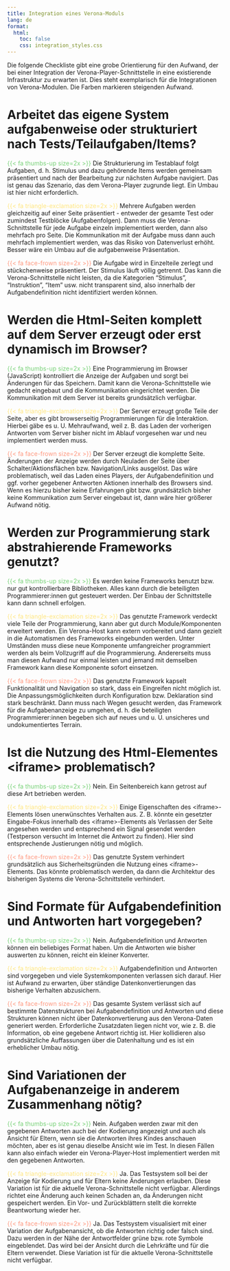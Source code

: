 ```yaml
---
title: Integration eines Verona-Moduls
lang: de
format:
  html:
    toc: false
    css: integration_styles.css
---
```


Die folgende Checkliste gibt eine grobe Orientierung für den Aufwand, der bei einer Integration der Verona-Player-Schnittstelle in eine existierende Infrastruktur zu erwarten ist. Dies steht exemplarisch für die Integrationen von Verona-Modulen. Die Farben markieren steigenden Aufwand.

# Arbeitet das eigene System aufgabenweise oder strukturiert nach Tests/Teilaufgaben/Items?

<span style="color:#79d279;">{{< fa thumbs-up size=2x >}}</span> Die Strukturierung im Testablauf folgt Aufgaben, d. h. Stimulus und dazu gehörende Items werden gemeinsam präsentiert und nach der Bearbeitung zur nächsten Aufgabe navigiert. Das ist genau das Szenario, das dem Verona-Player zugrunde liegt. Ein Umbau ist hier nicht erforderlich.

<span style="color:#ffe680;">{{< fa triangle-exclamation size=2x >}}</span> Mehrere Aufgaben werden gleichzeitig auf einer Seite präsentiert - entweder der gesamte Test oder zumindest Testblöcke (Aufgabenfolgen). Dann muss die Verona-Schnittstelle für jede Aufgabe einzeln implementiert werden, dann also mehrfach pro Seite. Die Kommunikation mit der Aufgabe muss dann auch mehrfach implementiert werden, was das Risiko von Datenverlust erhöht. Besser wäre ein Umbau auf die aufgabenweise Präsentation.

<span style="color:#ff9980;">{{< fa face-frown size=2x >}}</span> Die Aufgabe wird in Einzelteile zerlegt und stückchenweise präsentiert. Der Stimulus läuft völlig getrennt. Das kann die Verona-Schnittstelle nicht leisten, da die Kategorien "Stimulus", "Instruktion", "Item" usw. nicht transparent sind, also innerhalb der Aufgabendefinition nicht identifiziert werden können.

# Werden die Html-Seiten komplett auf dem Server erzeugt oder erst dynamisch im Browser?

<span style="color:#79d279;">{{< fa thumbs-up size=2x >}}</span> Eine Programmierung im Browser (JavaScript) kontrolliert die Anzeige der Aufgaben und sorgt bei Änderungen für das Speichern. Damit kann die Verona-Schnittstelle wie gedacht eingebaut und die Kommunikation eingerichtet werden. Die Kommunikation mit dem Server ist bereits grundsätzlich verfügbar.

<span style="color:#ffe680;">{{< fa triangle-exclamation size=2x >}}</span> Der Server erzeugt große Teile der Seite, aber es gibt browserseitig Programmierungen für die Interaktion. Hierbei gäbe es u. U. Mehraufwand, weil z. B. das Laden der vorherigen Antworten vom Server bisher nicht im Ablauf vorgesehen war und neu implementiert werden muss.

<span style="color:#ff9980;">{{< fa face-frown size=2x >}}</span> Der Server erzeugt die komplette Seite. Änderungen der Anzeige werden durch Neuladen der Seite über Schalter/Aktionsflächen bzw. Navigation/Links ausgelöst. Das wäre problematisch, weil das Laden eines Players, der Aufgabendefinition und ggf. vorher gegebener Antworten Aktionen innerhalb des Browsers sind. Wenn es hierzu bisher keine Erfahrungen gibt bzw. grundsätzlich bisher keine Kommunikation zum Server eingebaut ist, dann wäre hier größerer Aufwand nötig.

# Werden zur Programmierung stark abstrahierende Frameworks genutzt?

<span style="color:#79d279;">{{< fa thumbs-up size=2x >}}</span> Es werden keine Frameworks benutzt bzw. nur gut kontrollierbare Bibliotheken. Alles kann durch die beteiligten Programmierer:innen gut gesteuert werden. Der Einbau der Schnittstelle kann dann schnell erfolgen.

<span style="color:#ffe680;">{{< fa triangle-exclamation size=2x >}}</span> Das genutzte Framework verdeckt viele Teile der Programmierung, kann aber gut durch Module/Komponenten erweitert werden. Ein Verona-Host kann extern vorbereitet und dann gezielt in die Automatismen des Frameworks eingebunden werden. Unter Umständen muss diese neue Komponente umfangreicher programmiert werden als beim Vollzugriff auf die Programmierung. Andererseits muss man diesen Aufwand nur einmal leisten und jemand mit demselben Framework kann diese Komponente sofort einsetzen.

<span style="color:#ff9980;">{{< fa face-frown size=2x >}}</span> Das genutzte Framework kapselt Funktionalität und Navigation so stark, dass ein Eingreifen nicht möglich ist. Die Anpassungsmöglichkeiten durch Konfiguration bzw. Deklaration sind stark beschränkt. Dann muss nach Wegen gesucht werden, das Framework für die Aufgabenanzeige zu umgehen, d. h. die beteiligten Programmierer:innen begeben sich auf neues und u. U. unsicheres und undokumentiertes Terrain.

# Ist die Nutzung des Html-Elementes \<iframe\> problematisch?

<span style="color:#79d279;">{{< fa thumbs-up size=2x >}}</span> Nein. Ein Seitenbereich kann getrost auf diese Art betrieben werden.

<span style="color:#ffe680;">{{< fa triangle-exclamation size=2x >}}</span> Einige Eigenschaften des \<iframe\>-Elements lösen unerwünschtes Verhalten aus. Z. B. könnte ein gesetzter Eingabe-Fokus innerhalb des \<iframe\>-Elements als Verlassen der Seite angesehen werden und entsprechend ein Signal gesendet werden (Testperson versucht im Internet die Antwort zu finden). Hier sind entsprechende Justierungen nötig und möglich.

<span style="color:#ff9980;">{{< fa face-frown size=2x >}}</span> Das genutzte System verhindert grundsätzlich aus Sicherheitsgründen die Nutzung eines \<iframe\>-Elements. Das könnte problematisch werden, da dann die Architektur des bisherigen Systems die Verona-Schnittstelle verhindert.

# Sind Formate für Aufgabendefinition und Antworten hart vorgegeben?

<span style="color:#79d279;">{{< fa thumbs-up size=2x >}}</span> Nein. Aufgabendefinition und Antworten können ein beliebiges Format haben. Um die Antworten wie bisher auswerten zu können, reicht ein kleiner Konverter.

<span style="color:#ffe680;">{{< fa triangle-exclamation size=2x >}}</span> Aufgabendefinition und Antworten sind vorgegeben und viele Systemkomponenten verlassen sich darauf. Hier ist Aufwand zu erwarten, über ständige Datenkonvertierungen das bisherige Verhalten abzusichern.

<span style="color:#ff9980;">{{< fa face-frown size=2x >}}</span> Das gesamte System verlässt sich auf bestimmte Datenstrukturen bei Aufgabendefinition und Antworten und diese Strukturen können nicht über Datenkonvertierung aus den Verona-Daten generiert werden. Erforderliche Zusatzdaten liegen nicht vor, wie z. B. die Information, ob eine gegebene Antwort richtig ist. Hier kollidieren also grundsätzliche Auffassungen über die Datenhaltung und es ist ein erheblicher Umbau nötig.

# Sind Variationen der Aufgabenanzeige in anderem Zusammenhang nötig?

<span style="color:#79d279;">{{< fa thumbs-up size=2x >}}</span> Nein. Aufgaben werden zwar mit den gegebenen Antworten auch bei der Kodierung angezeigt und auch als Ansicht für Eltern, wenn sie die Antworten ihres Kindes anschauen möchten, aber es ist genau dieselbe Ansicht wie im Test. In diesen Fällen kann also einfach wieder ein Verona-Player-Host implementiert werden mit den gegebenen Antworten.

<span style="color:#ffe680;">{{< fa triangle-exclamation size=2x >}}</span> Ja. Das Testsystem soll bei der Anzeige für Kodierung und für Eltern keine Änderungen erlauben. Diese Variation ist für die aktuelle Verona-Schnittstelle nicht verfügbar. Allerdings richtet eine Änderung auch keinen Schaden an, da Änderungen nicht gespeichert werden. Ein Vor- und Zurückblättern stellt die korrekte Beantwortung wieder her.

<span style="color:#ff9980;">{{< fa face-frown size=2x >}}</span> Ja. Das Testsystem visualisiert mit einer Variation der Aufgabenansicht, ob die Antworten richtig oder falsch sind. Dazu werden in der Nähe der Antwortfelder grüne bzw. rote Symbole eingeblendet. Das wird bei der Ansicht durch die Lehrkräfte und für die Eltern verwendet. Diese Variation ist für die aktuelle Verona-Schnittstelle nicht verfügbar.